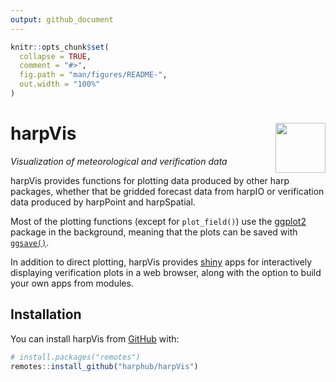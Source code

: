 ```yaml
---
output: github_document
---
```


<!-- README.md is generated from README.Rmd. Please edit that file -->

```r
knitr::opts_chunk$set(
  collapse = TRUE,
  comment = "#>",
  fig.path = "man/figures/README-",
  out.width = "100%"
)
```

# harpVis <img src='man/figures/harp_logo_dark.svg' align="right" width = "80" />

_Visualization of meteorological and verification data_

harpVis provides functions for plotting data produced by other harp packages, 
whether that be gridded forecast data from harpIO or verification data produced 
by harpPoint and harpSpatial. 

Most of the plotting functions (except for `plot_field()`) use the 
[ggplot2](https://ggplot2.tidyverse.org/) package in the background, meaning 
that the plots can be saved with 
[`ggsave()`](https://ggplot2.tidyverse.org/reference/ggsave.html).

In addition to direct plotting, harpVis provides 
[shiny](https://shiny.posit.co/) apps for interactively displaying verification 
plots in a web browser, along with the option to build your own apps from 
modules. 

## Installation

You can install harpVis from [GitHub](https://github.com/) with:

``` r
# install.packages("remotes")
remotes::install_github("harphub/harpVis")
```
